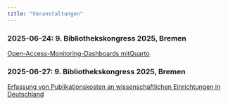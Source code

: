 ```yaml
---
title: "Veranstaltungen"
---
```

### 2025-06-24: 9. Bibliothekskongress 2025, Bremen

[Open-Access-Monitoring-Dashboards mitQuarto](https://bid2025.abstractserver.com/program/#/details/sessions/79)

### 2025-06-27: 9. Bibliothekskongress 2025, Bremen

[Erfassung von Publikationskosten an wissenschaftlichen Einrichtungen in Deutschland](https://bid2025.abstractserver.com/program/#/details/presentations/273)
